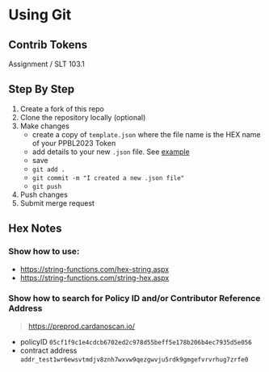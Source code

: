 # Using Git

## Contrib Tokens

Assignment / SLT 103.1

## Step By Step
1. Create a fork of this repo
2. Clone the repository locally (optional)
3. Make changes
    - create a copy of `template.json` where the file name is the HEX name of your PPBL2023 Token
    - add details to your new `.json` file. See [example](/mappings/5050424c3230323344656d6f4765726f6c616d6f.json)
    - save
    - `git add .`
    - `git commit -m "I created a new .json file"`
    - `git push`
4. Push changes
5. Submit merge request


## Hex Notes
### Show how to use:
- https://string-functions.com/hex-string.aspx
- https://string-functions.com/string-hex.aspx

### Show how to search for Policy ID and/or Contributor Reference Address
> https://preprod.cardanoscan.io/
- policyID `05cf1f9c1e4cdcb6702ed2c978d55beff5e178b206b4ec7935d5e056`
- contract address `addr_test1wr6ewsvtmdjv8znh7wxvw9qezgwvju5rdk9gmgefvrvrhug7zrfe0`

